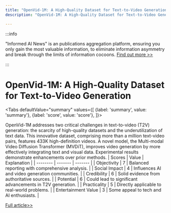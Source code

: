 ```yaml
---
title: "OpenVid-1M: A High-Quality Dataset for Text-to-Video Generation"
description: "OpenVid-1M: A High-Quality Dataset for Text-to-Video Generation"

---
```



:::info

"Informed AI News" is an publications aggregation platform, ensuring you only gain the most valuable information, to eliminate information asymmetry and break through the limits of information cocoons.  [Find out more >>](/)

:::

# OpenVid-1M: A High-Quality Dataset for Text-to-Video Generation


<Tabs
	defaultValue="summary"
	values={[
	{label: 'summary', value: 'summary'},
	{label: 'score', value: 'score'},
]}>
<TabItem value="summary">


OpenVid-1M addresses two critical challenges in text-to-video (T2V) generation: the scarcity of high-quality datasets and the underutilization of text data. This innovative dataset, comprising more than a million text-video pairs, features 433K high-definition videos. A novel model, the Multi-modal Video Diffusion Transformer (MVDiT), improves video generation by more effectively integrating text and visual data. Experimental results demonstrate enhancements over prior methods.
</TabItem>
<TabItem value="score">
	| Scores     | Value   | Explanation |
	| -------- | ------- | ------- |
	| Objectivity  | 7    | Balanced reporting with comprehensive analysis.    |
	| Social Impact | 4     | Influences AI and video generation communities.    |
	| Credibility    | 6    | Solid evidence from authoritative sources.    |
	| Potential    | 6    | Could lead to significant advancements in T2V generation.    |
	| Practicality    | 5    | Directly applicable to real-world problems.    |
	| Entertainment Value    | 3    | Some appeal to tech and AI enthusiasts.    |
</TabItem>
</Tabs>

[Full article>>](https://arxiv.org/abs/2407.02371)
